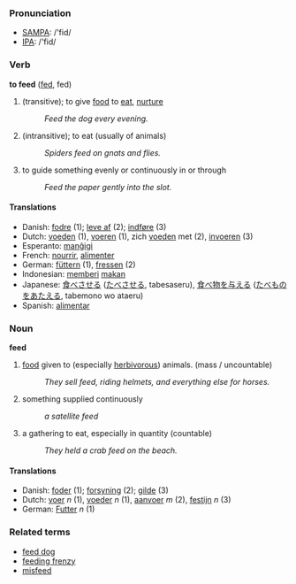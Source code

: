 === Pronunciation ===
*[[w:SAMPA|SAMPA]]: /'fid/
*[[w:IPA|IPA]]: /'fid/

=== Verb ===

'''to feed''' ([[fed]], fed)

# (transitive); to give [[food]] to [[eat]], [[nurture]]
#:''Feed the dog every evening.''
# (intransitive); to eat (usually of animals)
#:''Spiders feed on gnats and flies.''
# to guide something evenly or continuously in or through 
#:''Feed the paper gently into the slot.''

==== Translations ====
* Danish: [[fodre]] (1); [[leve af]] (2); [[indføre]] (3)
*Dutch: [[voeden]] (1), [[voeren]] (1), zich [[voeden]] met (2), [[invoeren]] (3)
*Esperanto: [[manĝigi]]
*French: [[nourrir]], [[alimenter]]
*German: [[füttern]] (1), [[fressen]] (2)
*Indonesian: [[beri|memberi]] [[makan]]
*Japanese: [[食べさせる]] ([[たべさせる]], tabesaseru), [[食べ物]]を[[与える]] ([[たべもの]]を[[あたえる]], tabemono wo ataeru)
*Spanish: [[alimentar]]

=== Noun  ===

'''feed'''

# [[food]] given to (especially [[herbivor]]ous) animals. (mass / uncountable)
#: ''They sell feed, riding helmets, and everything else for horses.''
# something supplied continuously
#: ''a satellite feed''
# a gathering to eat, especially in quantity (countable)
#: ''They held a crab feed on the beach.''

==== Translations ====
* Danish: [[foder]] (1); [[forsyning]] (2); [[gilde]] (3)
*Dutch: [[voer]] ''n'' (1), [[voeder]] ''n'' (1), [[aanvoer]] ''m'' (2), [[festijn]] ''n'' (3)
*German: [[Futter]] ''n'' (1)

=== Related terms ===
*[[feed dog]]
*[[feeding frenzy]]
*[[misfeed]]